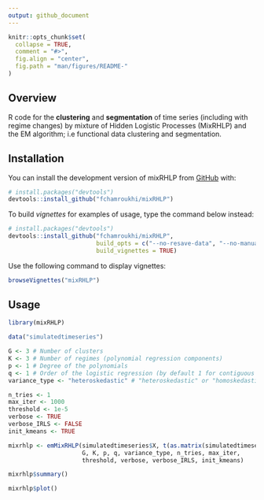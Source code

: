 ```yaml
---
output: github_document
---
```


<!-- README.md is generated from README.Rmd. Please edit that file -->

```r
knitr::opts_chunk$set(
  collapse = TRUE,
  comment = "#>",
  fig.align = "center",
  fig.path = "man/figures/README-"
)
```
## Overview

<!-- badges: start -->
<!-- badges: end -->

R code for the **clustering** and **segmentation** of time series (including with regime changes) by mixture of Hidden Logistic Processes (MixRHLP) and the EM algorithm; i.e functional data clustering and segmentation.

## Installation

You can install the development version of mixRHLP from [GitHub](https://github.com/) with:

```r
# install.packages("devtools")
devtools::install_github("fchamroukhi/mixRHLP")
```

To build *vignettes* for examples of usage, type the command below instead:

```r
# install.packages("devtools")
devtools::install_github("fchamroukhi/mixRHLP", 
                         build_opts = c("--no-resave-data", "--no-manual"), 
                         build_vignettes = TRUE)
```

Use the following command to display vignettes:

```r
browseVignettes("mixRHLP")
```

## Usage

```r
library(mixRHLP)

data("simulatedtimeseries")

G <- 3 # Number of clusters
K <- 3 # Number of regimes (polynomial regression components)
p <- 1 # Degree of the polynomials
q <- 1 # Order of the logistic regression (by default 1 for contiguous segmentation)
variance_type <- "heteroskedastic" # "heteroskedastic" or "homoskedastic" model

n_tries <- 1
max_iter <- 1000
threshold <- 1e-5
verbose <- TRUE
verbose_IRLS <- FALSE
init_kmeans <- TRUE

mixrhlp <- emMixRHLP(simulatedtimeseries$X, t(as.matrix(simulatedtimeseries[,2:30])), 
                     G, K, p, q, variance_type, n_tries, max_iter, 
                     threshold, verbose, verbose_IRLS, init_kmeans)

mixrhlp$summary()

mixrhlp$plot()
```
